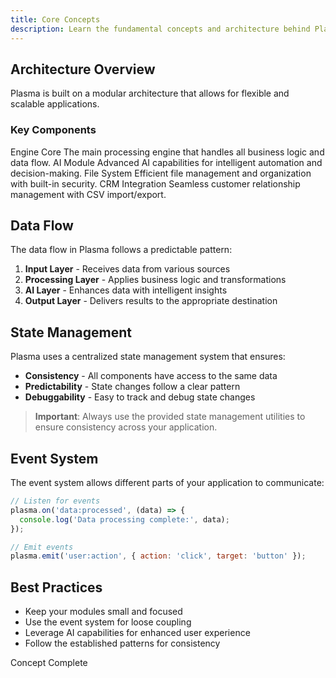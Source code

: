 ```yaml
---
title: Core Concepts
description: Learn the fundamental concepts and architecture behind Plasma to build better applications.
---
```


## Architecture Overview

Plasma is built on a modular architecture that allows for flexible and scalable applications.

### Key Components

<div className="grid gap-4 md:grid-cols-2">
  <Card>
    <CardHeader>
      <CardTitle>Engine Core</CardTitle>
    </CardHeader>
    <CardContent>
      <CardDescription>
        The main processing engine that handles all business logic and data flow.
      </CardDescription>
    </CardContent>
  </Card>

<Card>
  <CardHeader>
    <CardTitle>AI Module</CardTitle>
  </CardHeader>
  <CardContent>
    <CardDescription>
      Advanced AI capabilities for intelligent automation and decision-making.
    </CardDescription>
  </CardContent>
</Card>

<Card>
  <CardHeader>
    <CardTitle>File System</CardTitle>
  </CardHeader>
  <CardContent>
    <CardDescription>
      Efficient file management and organization with built-in security.
    </CardDescription>
  </CardContent>
</Card>

  <Card>
    <CardHeader>
      <CardTitle>CRM Integration</CardTitle>
    </CardHeader>
    <CardContent>
      <CardDescription>
        Seamless customer relationship management with CSV import/export.
      </CardDescription>
    </CardContent>
  </Card>
</div>

## Data Flow

The data flow in Plasma follows a predictable pattern:

1. **Input Layer** - Receives data from various sources
2. **Processing Layer** - Applies business logic and transformations
3. **AI Layer** - Enhances data with intelligent insights
4. **Output Layer** - Delivers results to the appropriate destination

## State Management

Plasma uses a centralized state management system that ensures:

- **Consistency** - All components have access to the same data
- **Predictability** - State changes follow a clear pattern
- **Debuggability** - Easy to track and debug state changes

> **Important**: Always use the provided state management utilities to ensure consistency across your application.

## Event System

The event system allows different parts of your application to communicate:

```javascript
// Listen for events
plasma.on('data:processed', (data) => {
  console.log('Data processing complete:', data);
});

// Emit events
plasma.emit('user:action', { action: 'click', target: 'button' });
```

## Best Practices

- Keep your modules small and focused
- Use the event system for loose coupling
- Leverage AI capabilities for enhanced user experience
- Follow the established patterns for consistency

<Badge>Concept Complete</Badge>
